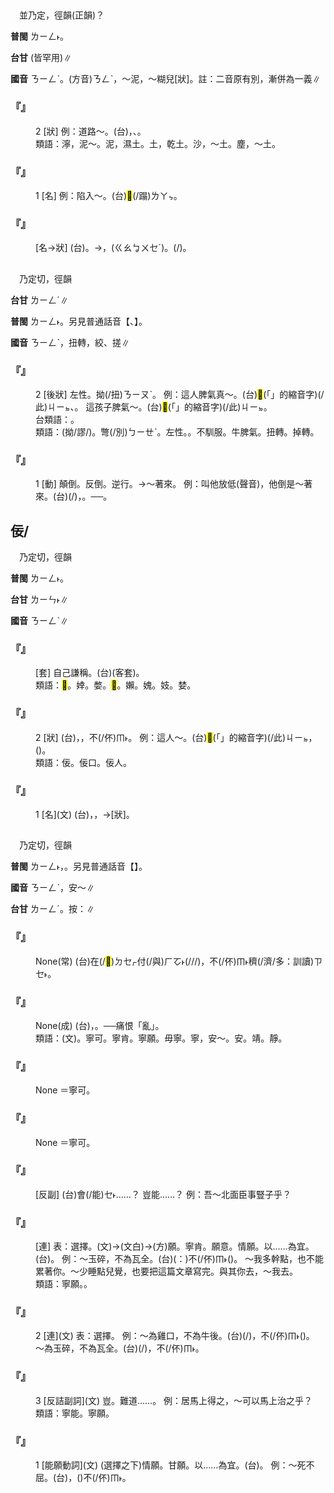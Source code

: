 
=={{ruby|濘|ㄋㄧㄥˋ}}==

　並乃定，徑韻(正韻)？

'''普閩''' <rt>ㄌㄧㄥ˫</rt>。

'''台甘''' {{ruby|(文)|ㄌㄧㄥˋ}}{{ruby|。|ㄌㄧㄥˊ}}{{ruby|。|ㄌㄧㄥ˫}}(皆罕用)∥

'''國音''' <rt>ㄋㄧㄥˋ</rt>。(方音)<rt>ㄋㄥˋ</rt>，～泥，～糊兒[狀]。註：二音原有別，漸併為一義∥

    

==='''『{{ruby|泥|ㄋㄧˊ}}{{ruby|濘|ㄋㄧㄥˋ}}』'''===
:2  [狀] 例：道路～。(台){{ruby|路|ㄌㆦ˫}}{{ruby|面|ㆠㄧㄣ˫}}{{ruby|有|ㄨ˫}}{{ruby|爛|ㄋㄨㄚ˫}}{{ruby|糊|ㄍㆦˊ}}{{ruby|糜|ㄇㄨㆤˊ}}{{ruby|/|ㆠㄨㆤˊ}}，{{ruby|浞|ㄑㄧㆦㆶ ͘}}{{ruby|浞|ㄑㄧㆦㆶ ͘}}、{{ruby|醬|ㄐㄧㆫ˪}}{{ruby|/|ㄐㄧㆧ˪}}{{ruby|醬|ㄐㄧㆫ˪}}{{ruby|/|ㄐㄧㆧ˪}}{{ruby|歹|ㄆㄞˋ}}{{ruby|/|ㄆㆮˋ}}{{ruby|行|ㄍㄧㆩˊ}}。
:類語：濘，泥～。泥，濕土。土，乾土。沙，～土。塵，～土。
:
    

==='''『{{ruby|泥|ㄋㄧˊ}}{{ruby|濘|ㄋㄧㄥˋ}}』'''===
:1  [名] 例：陷入～。(台)<mark>&#xffafc;</mark>(/蹋)<rt>ㄌㄚㆴ</rt>{{ruby|落|ㄌㄜㆷ ͘}}{{ruby|去|·ㄎㄧ˪}}{{ruby|爛|ㄋㄨㄚ˫}}{{ruby|糊|ㄍㆦˊ}}{{ruby|糜|ㄇㄨㆤˊ}}{{ruby|/|ㆠㄨㆤˊ}}。
    

==='''『{{ruby|濘|ㄋㄧㄥˋ}}』'''===
: [名→狀] (台){{ruby|爛|ㄋㄨㄚ˫}}{{ruby|塗|ㄊㆦˊ}}。→{{ruby|路|ㄌㆦ˫}}{{ruby|面|ㆠㄧㄣ˫}}{{ruby|有|ㄨ˫}}{{ruby|水|ㄗㄨㄧˋ}}，{{ruby|有|ㄨ˫}}{{ruby|爛|ㄋㄨㄚ˫}}{{ruby|糊|ㄍㆦˊ}}{{ruby|糜|ㆠㄨㆤˊ}}({{ruby|→|ㄋㄨㄚ}}<rt>ㄍㄠ</rt><rt>ㆠㄨㆤˊ</rt>){{ruby|丌|ㆤ}}{{ruby|款|ㄎㄨㄢˋ}}。{{ruby|湳|ㄌㆰ˪}}{{ruby|湳|ㄌㆰ˪}}(/{{ruby|<mark>&#xffaf5;</mark>|ㄌㆰ˪}}{{ruby|<mark>&#xffaf5;</mark>|ㄌㆰ˪}})。
    

=={{ruby|擰|ㄋㄧㄥˋ}}==

　乃定切，徑韻

'''台甘''' <rt>ㄌㄧㄥˊ</rt>∥

'''普閩''' <rt>ㄌㄧㄥ˫</rt>。另見普通話音【{{ruby|擰|ㄋㄧㄥˇ}}、{{ruby|擰|ㄋㄧㄥˊ}}】。

'''國音''' <rt>ㄋㄧㄥˋ</rt>{{ruby|。|ㄋㄧㄥˇ}}，扭轉{{ruby|。|ㄋㄧㄥˊ}}，絞、搓∥

    

==='''『{{ruby|擰|ㄋㄧㄥˋ}}』'''===
:2  [後狀] 左性。拗(/扭)<rt>ㄋㄧㄡˋ</rt>。 例：這人脾氣真～。(台)<mark>&#xffb50;</mark>(「{{ruby|此|ㄐㄧˋ}}{{ruby|一|ㄐㄧㆵ ͘}}」的縮音字)(/此)<rt>ㄐㄧㆵ</rt>{{ruby|個|ㆤˊ}}{{ruby|人|ㄌㄤˊ}}{{ruby|性|ㄒㄧㄥ˪}}{{ruby|情|ㄐㄧㄥˊ}}{{ruby|真|ㄐㄧㄣ}}{{ruby|偏|ㄆㄧㄢ}}{{ruby|強|ㄍㄧㆲ˫}}、{{ruby|乖|ㄍㄨㄞ˫}}{{ruby|癖|ㄆㄧㄚㆷ}}。 這孩子脾氣～。(台)<mark>&#xffb50;</mark>(「{{ruby|此|ㄐㄧˋ}}{{ruby|一|ㄐㄧㆵ ͘}}」的縮音字)(/此)<rt>ㄐㄧㆵ</rt>{{ruby|個|ㆤˊ}}{{ruby|<mark>&#xffb51;</mark>|ㆣㄧㄣˋ}}{{ruby|孲|ㄚˋ}}{{ruby|真|ㄐㄧㄣ}}{{ruby|健|ㄍㄧㄢ˫}}{{ruby|乖|ㄍㄨㄞ}}。
:台類語：{{ruby|戇|ㄍㄤ˪}}。
:
:類語：{{ruby|擰|ㄋㄧㄥˋ}}(拗/謬/{{ruby|扭|ㄋㄧㄡˋ}})。彆(/別)<rt>ㄅㄧㄝˋ</rt>{{ruby|扭|·ㄋㄧㄡˇ}}。左性。{{ruby|倔|ㄐㄩㄝˊ}}{{ruby|強|ㄐㄧㄤˋ}}。不馴服。牛脾氣。扭轉。掉轉。
:
    

==='''『{{ruby|擰|ㄋㄧㄥˋ}}』'''===
:1  [動] 顛倒。反倒。逆行。→～著來。 例：叫他放低(聲音)，他倒是～著來。(台){{ruby|汝|ㄌㄧˋ}}(/{{ruby|我|ㆣㄨㄚˋ}}){{ruby|叫|ㄍㄧㄜ˪}}{{ruby|伊|ㄧ}}{{ruby|較|ㄎㄚㆷ}}{{ruby|細|ㄙㄨㆤ˪}}{{ruby|/|ㄙㆤ˪}}{{ruby|聲|ㄒㄧㆩ}}{{ruby|咧|ㄌㆤ˪}}，{{ruby|伊|ㄧ}}{{ruby|顛|ㄉㄧㄢ}}{{ruby|倒|ㄉㄜ˪}}{{ruby|大|ㄉㄨㄚ˫}}{{ruby|聲|ㄒㄧㆩ}}{{ruby|起|·ㄎㄧˋ}}{{ruby|來|·ㄌㄞˊ}}。──{{ruby|真|ㄐㄧㄣ}}{{ruby|偏|ㄆㄧㄢ}}{{ruby|強|ㄍㄧㆲ˫}}。
    

==佞/{{ruby|<mark>&#xffcf5;</mark>|ㄋㄧㄥˋ}}==

　乃定切，徑韻

'''普閩''' <rt>ㄌㄧㄥ˫</rt>。

'''台甘''' <rt>ㄌㄧㄣ˫</rt>∥

'''國音''' <rt>ㄋㄧㄥˋ</rt>∥

    

==='''『{{ruby|不|ㄅㄨˊ}}{{ruby|佞|ㄋㄧㄥˋ}}』'''===
: [套] 自己謙稱。(台){{ruby|不|ㄅㄨㆵ}}{{ruby|才|ㄗㄞˊ}}(客套)。
:類語：<mark>&#xf98ba;</mark>。婞。嫳。<mark>&#xf98bb;</mark>。嬾。媿。妓。婪。
:
    

==='''『{{ruby|佞|ㄋㄧㄥˋ}}』'''===
:2  [狀] (台){{ruby|形|ㄏㄧㄥˊ}}{{ruby|容|ㄧㆲˊ}}{{ruby|好|ㄏㄜˋ}}{{ruby|口|ㄎㄠˋ}}{{ruby|才|ㄗㄞˊ}}，{{ruby|有|ㄨ˫}}{{ruby|才|ㄗㄞˊ}}{{ruby|調|ㄉㄧㄠ˫}}，不(/伓)<rt>ㆬ˫</rt>{{ruby|過|ㄍㄨㆷ}}{{ruby|心|ㄒㄧㆬ}}{{ruby|術|ㄙㄨㆵ ͘}}{{ruby|歹|ㄆㄞˋ}}{{ruby|/|ㄆㆮˋ}}。 例：這人～。(台)<mark>&#xffb50;</mark>(「{{ruby|此|ㄐㄧˋ}}{{ruby|一|ㄐㄧㆵ ͘}}」的縮音字)(/此)<rt>ㄐㄧㆵ</rt>{{ruby|個|ㆤˊ}}{{ruby|人|ㄌㄤˊ}}{{ruby|巧|ㄎㄧㄠˋ}}，{{ruby|好|ㄏㄜˋ}}{{ruby|嘴|ㄘㄨㄧ˪}}{{ruby|水|ㄙㄨㄧˋ}}({{ruby|無|ㆠㄜˊ}}{{ruby|實|ㄒㄧㆵ ͘}}{{ruby|心|ㄒㄧㆬ}})。
:類語：佞。佞口。佞人。
:
    

==='''『{{ruby|佞|ㄋㄧㄥˋ}}』'''===
:1  [名](文) (台){{ruby|慣|ㄍㄨㄢ˪}}{{ruby|串|ㄘㄨㄢ˪}}{{ruby|用|ㄧㄥ˫}}{{ruby|/|ㄧㆲ˫}}{{ruby|口|ㄎㄠˋ}}{{ruby|才|ㄗㄞˊ}}，{{ruby|花|ㄏㄨㄚ}}{{ruby|/|ㄏㄨㆤ}}{{ruby|言|ㆣㄧㄢˊ}}{{ruby|巧|ㄎㄚˋ}}{{ruby|語|ㆣㄨˋ}}{{ruby|/|ㆣㄧˋ}}，{{ruby|扶|ㄆㆦˊ}}{{ruby|挺|ㄊㆩˋ}}{{ruby|人|·ㄌㄤˊ}}{{ruby|丌|ㆤ}}{{ruby|人|ㄌㄤˊ}}→[狀]。
    

=={{ruby|寧|ㄋㄧㄥˋ}}==

　乃定切，徑韻

'''普閩''' <rt>ㄌㄧㄥ˫</rt>，{{ruby|寧|ㄌㄧㄥ˫}}{{ruby|可|ㄎㄜˋ}}。另見普通話音【{{ruby|寧|ㄋㄧㄥˊ}}】。

'''國音''' <rt>ㄋㄧㄥˋ</rt>{{ruby|→|ㄋㄧㄥˊ}}{{ruby|。|ㄋㄧㄥˊ}}，安～∥

'''台甘''' <rt>ㄌㄧㄥˊ</rt>。按：{{ruby|(語)|ㄌㄧㄥ˫}}∥

    

==='''『{{ruby|寧|ㄋㄧㄥˋ}}{{ruby|缺|ㄑㄩㄝ}}{{ruby|毋|ㄨˋ}}{{ruby|濫|ㄌㄢˋ}}』'''===
: None(常) (台){{ruby|寧|ㄌㄧㄥ˫}}{{ruby|可|ㄎㆦ}}{{ruby|放|ㄅㄤ˪}}在(/<mark>&#xf9549;</mark>)<rt>ㄉㆤㆷ</rt>付(/與)<rt>ㄏㆦ˫</rt>{{ruby|伊|ㄧ}}{{ruby|欠|ㄎㄧㆰ˪}}{{ruby|少|ㄐㄧㄜˋ}}(/{{ruby|無|ㆠㄜˊ}}{{ruby|夠|ㄍㄠ˪}}/{{ruby|缺|ㄎㄨㄚㆵ}}{{ruby|額|ㆣㄧㄚㆷ ͘}}/{{ruby|<mark>&#xf9861;</mark>|ㄌㄤ˪}}{{ruby|咧|ㄌㆤ˪}})，不(/伓)<rt>ㆬ˫</rt>{{ruby|通|ㄊㄤ}}{{ruby|濫|ㄌㆰ˫}}{{ruby|糝|ㄙㆰˋ}}{{ruby|採|ㄘㄞˋ}}{{ruby|用|ㄧㆲ˫}}{{ruby|求|ㄍㄧㄨˊ}}穧(/濟/多：訓讀)<rt>ㄗㆤ˫</rt>{{ruby|/|ㄗㄨㆤ˫}}。
    

==='''『{{ruby|寧|ㄋㄧㄥˋ}}{{ruby|做|ㄗㄨㄛˋ}}{{ruby|太|ㄊㄞˋ}}{{ruby|平|ㄆㄧㄥˊ}}{{ruby|狗|ㄍㄡˇ}}{{ruby|不|ㄅㄨˊ}}{{ruby|做|ㄗㄨㄛˋ}}{{ruby|亂|ㄌㄨㄢˋ}}{{ruby|世|ㄕˋ}}{{ruby|人|ㄖㄣˊ}}』'''===
: None(成) (台){{ruby|願|ㆣㄨㄢ˫}}{{ruby|做|ㄗㄨㆤ˪}}{{ruby|/|ㄗㄜ˪}}{{ruby|太|ㄊㄞ˪}}{{ruby|平|ㄅㄧㄥˊ}}{{ruby|時|ㄒㄧˊ}}{{ruby|代|ㄉㄞ˫}}{{ruby|社|ㄒㄧㄚ˫}}{{ruby|會|ㄏㄨㆤ˫}}{{ruby|丌|ㆤ}}{{ruby|狗|ㄍㄠˋ}}，{{ruby|無|ㆠㄜˊ}}{{ruby|愛|ㄞ˪}}{{ruby|作|ㄗㄜ˪}}{{ruby|亂|ㄌㄨㄢ˫}}{{ruby|世|ㄙㆤ˪}}{{ruby|人|ㆢㄧㄣˊ}}{{ruby|/|ㄌㄧㄣˊ}}。──痛恨「亂」。
:類語：{{ruby|寧|ㄋㄧㄥˋ}}(文)。寧可。寧肯。寧願。毋寧。寧，安～。安。靖。靜。
:
    

==='''『{{ruby|寧|ㄋㄧㄥˋ}}{{ruby|肯|ㄎㄣˇ}}』'''===
: None ＝寧可。
    

==='''『{{ruby|寧|ㄋㄧㄥˋ}}{{ruby|願|ㄩㄢˋ}}』'''===
: None ＝寧可。
    

==='''『{{ruby|寧|ㄋㄧㄥˋ}}{{ruby|能|ㄋㄥˊ}}』'''===
: [反副] (台){{ruby|那|ㄋㄚˋ}}會(/能)<rt>ㆤ˫</rt>{{ruby|/|ㄨㆤ˫}}{{ruby|得|ㄉㄧㆵ}}……？ 豈能……？ 例：吾～北面臣事豎子乎？
    

==='''『{{ruby|寧|ㄋㄧㄥˋ}}{{ruby|可|ㄎㄜˇ}}』'''===
: [連] 表：選擇。(文)→(文白)→(方){{ruby|寧|ㄋㄧㄥˋ}}願。寧肯。願意。情願。以……為宜。(台){{ruby|寧|ㄌㄧㄥ˫}}{{ruby|可|ㄎㆦ}}。 例：～玉碎，不為瓦全。(台){{ruby|<mark>&#xffa49;</mark>|ㆠㆤㆷ}}{{ruby|/|ㆠㄨㆤㆷ}}{{ruby|像|ㄑㄧㆧ˫}}{{ruby|/|ㄑㄧㆫ˫}}{{ruby|美|ㆠㄧˋ}}{{ruby|玉|ㆣㄧㆦㆶ ͘}}{{ruby|碎|ㄘㄨㄧ˪}}{{ruby|去|ㄎㄧ˪}}({{ruby|比|ㄅㄧˋ}}{{ruby|喻|ㆡㄨ˫}}{{ruby|/|ㄌㄨ˫}}：{{ruby|留|ㄌㄠˊ}}{{ruby|好|ㄏㄜˋ}}{{ruby|名|ㄇㄧㄚˊ}}{{ruby|死|ㄒㄧˋ}})不(/伓)<rt>ㆬ˫</rt>{{ruby|像|ㄑㄧㆧ˫}}{{ruby|/|ㄑㄧㆫ˫}}{{ruby|一|ㄐㄧㆵ ͘}}{{ruby|<mark>&#xf9270;</mark>|ㄉㆤˋ}}{{ruby|歹|ㆠㄞˋ}}{{ruby|瓦|ㄏㄧㄚ˫}}({{ruby|粗|ㄘㆦ}}{{ruby|質|ㄐㄧㆵ}}{{ruby|丌|ㆤ}}{{ruby|物|ㄇㄧㆷ ͘}}{{ruby|/|ㄇㆭㆷ ͘}}){{ruby|好|ㄏㄜˋ}}{{ruby|好|ㄏㄜˋ}}{{ruby|活|ㄨㄚㆷ ͘}}{{ruby|咧|ㄌㆤ˪}}。 ～我多幹點，也不能累著你。～少睡點兒覺，也要把這篇文章寫完。與其你去，～我去。
:類語：寧願。{{ruby|毋|ㄨˊ}}{{ruby|寧|ㄋㄧㄥˋ}}。
:
    

==='''『{{ruby|寧|ㄋㄧㄥˋ}}』'''===
:2  [連](文) 表：選擇。 例：～為雞口，不為牛後。(台){{ruby|甘|ㄍㆰ}}{{ruby|願|ㆣㄨㄢ˫}}(/{{ruby|愛|ㄞ˪}}){{ruby|<mark>&#xffa49;</mark>|ㆠㆤㆷ}}{{ruby|/|ㆠㄨㆤㆷ}}{{ruby|做|ㄗㄨㆤ˪}}{{ruby|/|ㄗㄜ˪}}{{ruby|雞|ㄍㄨㆤ}}{{ruby|/|ㄍㆤ}}{{ruby|頭|ㄊㄠˊ}}，不(/伓)<rt>ㆬ˫</rt>{{ruby|愛|ㄞ˪}}{{ruby|<mark>&#xffacd;</mark>|ㄉㄨㆤ˪}}{{ruby|/|ㄉㆤ˪}}{{ruby|牛|ㆣㄨˊ}}({{ruby|比|ㄅㄧˋ}}{{ruby|雞|ㄍㄨㆤ}}{{ruby|/|ㄍㆤ}}{{ruby|大|ㄉㄨㄚ˫}}){{ruby|骹|ㄎㄚ}}{{ruby|脊|ㄐㄧㄚㆷ}}{{ruby|後|ㄠ˫}}。 ～為玉碎，不為瓦全。(台){{ruby|願|ㆣㄨㄢ˪}}{{ruby|意|ㄧ˪}}{{ruby|為|ㄨㄧ˫}}{{ruby|著|ㄉㄧㄜㆷ}}{{ruby|名|ㆠㄧㄥˊ}}{{ruby|節|ㄐㄧㄚㆵ}}{{ruby|無|ㆠㄜˊ}}{{ruby|命|ㄇㄧㄚ˫}}(/{{ruby|死|ㄒㄧˋ}})，{{ruby|亦|ㄧㄚㆷ ͘}}不(/伓)<rt>ㆬ˫</rt>{{ruby|願|ㆣㄨㄢ˪}}{{ruby|做|ㄗㄨㆤ˪}}{{ruby|/|ㄗㄜ˪}}{{ruby|一|ㄐㄧㆵ ͘}}{{ruby|個|ㆤˊ}}{{ruby|無|ㆠㄜˊ}}{{ruby|價|ㄍㆤ˪}}{{ruby|值|ㄉㄚㆵ ͘}}{{ruby|丌|ㆤ}}{{ruby|人|ㄌㄤˊ}}{{ruby|活|ㄨㄚㆷ ͘}}{{ruby|命|ㄇㄧㄚ˫}}。
    

==='''『{{ruby|寧|ㄋㄧㄥˋ}}』'''===
:3  [反詰副詞](文) 豈。難道……。 例：居馬上得之，～可以馬上治之乎？
:類語：寧能。寧願。
:
    

==='''『{{ruby|寧|ㄋㄧㄥˋ}}』'''===
:1  [能願動詞](文) (選擇之下)情願。甘願。以……為宜。(台){{ruby|寧|ㄌㄧㄥ˫}}{{ruby|可|ㄎㆦ}}。 例：～死不屈。(台){{ruby|甘|ㄍㆰ}}{{ruby|願|ㆣㄨㄢ˫}}{{ruby|死|ㄒㄧˋ}}，{{ruby|亦|ㄧㄚㆷ ͘}}({{ruby|<mark>&#xffa45;</mark>|ㆠㆤ˫}}{{ruby|/|ㆠㄨㆤ˫}}{{ruby|要|ㄧㄠ˪}}{{ruby|緊|ㄍㄧㄣˋ}})不(/伓)<rt>ㆬ˫</rt>{{ruby|願|ㆣㄨㄢ˫}}{{ruby|屈|ㄎㄨㆵ}}{{ruby|服|ㄏㆦㆶ ͘}}。
    
